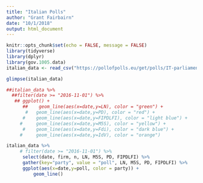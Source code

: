 ```yaml
---
title: "Italian Polls"
author: "Grant Fairbairn"
date: "10/1/2018"
output: html_document
---
```


```r
knitr::opts_chunk$set(echo = FALSE, message = FALSE)
library(tidyverse)
library(dplyr)
library(gov.1005.data)
italian_data <- read_csv("https://pollofpolls.eu/get/polls/IT-parliament/format/csv")
```

```r
glimpse(italian_data)

##italian_data %>%
  ##filter(date >= "2016-11-01") %>%
   ## ggplot() +
      ##    geom_line(aes(x=date,y=LN), color = "green") +
       #   geom_line(aes(x=date,y=PD), color = "red") +
      #    geom_line(aes(x=date,y=FIPDLFI), color = "light blue") +
     #     geom_line(aes(x=date,y=M5S), color = "yellow") +
      #    geom_line(aes(x=date,y=Fdi), color = "dark blue") +
     #     geom_line(aes(x=date,y=IdV), color = "orange") 
```

```r
italian_data %>% 
     # filter(date >= "2016-11-01") %>% 
      select(date, firm, n, LN, M5S, PD, FIPDLFI) %>%
      gather(key="party", value = "poll", LN, M5S, PD, FIPDLFI) %>%
      ggplot(aes(x=date,y=poll, color = party)) +
          geom_line()
```


